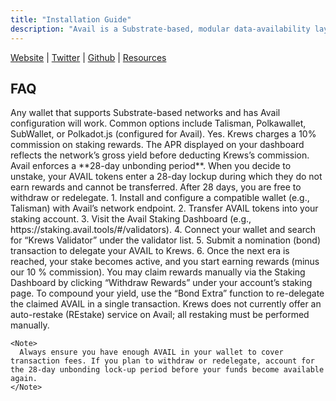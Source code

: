 ```yaml
---
title: "Installation Guide"
description: "Avail is a Substrate-based, modular data-availability layer designed to provide scalable, decentralized data storage for downstream blockchains. By separating settlement from data-availability, Avail enables developers to deploy rollups, DA chains, and other layer-2 systems with minimal overhead. As a validator service, Krews operates high-performance nodes on the Avail network, ensuring reliable block production, robust finality, and continuous uptime for our delegators."
---
```


[Website](https://www.availproject.org/) <Icon icon="arrow-up-right" /> | [Twitter](https://x.com/AvailProject) <Icon icon="arrow-up-right" /> | [Github](https://github.com/availproject) <Icon icon="arrow-up-right" /> | [Resources](https://blog.availproject.org/) <Icon icon="arrow-up-right" />

## FAQ

<AccordionGroup>
  <Accordion title="What wallets are supported for Avail?">
    Any wallet that supports Substrate-based networks and has Avail configuration will work. Common options include Talisman, Polkawallet, SubWallet, or Polkadot.js (configured for Avail).
  </Accordion>
  <Accordion title="Is there a fee?">
    Yes. Krews charges a 10% commission on staking rewards. The APR displayed on your dashboard reflects the network’s gross yield before deducting Krews’s commission.
  </Accordion>
  <Accordion title="What is the unbonding period?">
    Avail enforces a **28-day unbonding period**. When you decide to unstake, your AVAIL tokens enter a 28-day lockup during which they do not earn rewards and cannot be transferred. After 28 days, you are free to withdraw or redelegate.
  </Accordion>
  <Accordion title="How do I stake with Krews on Avail?">
    1. Install and configure a compatible wallet (e.g., Talisman) with Avail’s network endpoint.
    2. Transfer AVAIL tokens into your staking account.
    3. Visit the Avail Staking Dashboard (e.g., https://staking.avail.tools/#/validators).
    4. Connect your wallet and search for “Krews Validator” under the validator list.
    5. Submit a nomination (bond) transaction to delegate your AVAIL to Krews.
    6. Once the next era is reached, your stake becomes active, and you start earning rewards (minus our 10 % commission).
  </Accordion>
  <Accordion title="How can I claim and restake rewards?">
    You may claim rewards manually via the Staking Dashboard by clicking “Withdraw Rewards” under your account’s staking page. To compound your yield, use the “Bond Extra” function to re-delegate the claimed AVAIL in a single transaction. Krews does not currently offer an auto-restake (REstake) service on Avail; all restaking must be performed manually.

    <Note>
      Always ensure you have enough AVAIL in your wallet to cover transaction fees. If you plan to withdraw or redelegate, account for the 28-day unbonding lock-up period before your funds become available again.
    </Note>
  </Accordion>
</AccordionGroup>